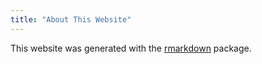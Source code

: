 ```yaml
---
title: "About This Website"
---
```


This website was generated with the [rmarkdown](https://cran.r-project.org/package=rmarkdown) package.